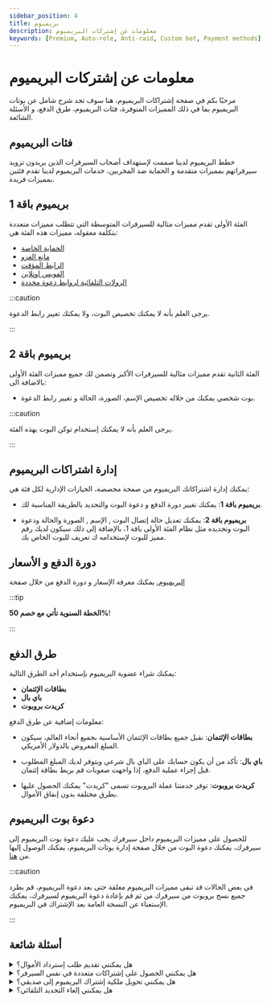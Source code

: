 ```yaml
---
sidebar_position: 4
title: بريميوم
description: معلومات عن إشتركات البريميوم
keywords: [Premium, Auto-role, Anti-raid, Custom bot, Payment methods] 
---
```


# معلومات عن إشتركات البريميوم

مرحبًا بكم في صفحة إشتراكات البريميوم، هنا سوف تجد شرح شامل عن بوتات البريميوم بما في ذلك المميزات المتوفرة، فئات البريميوم، طرق الدفع، و الأسئلة الشائعة.


## فئات البريميوم

خطط البريميوم لدينا صممت لإستهداف أصحاب السيرفرات الذين يريدون تزويد سيرفراتهم بمميزات متقدمة و الحماية ضد المخربين، خدمات البريميوم لدينا تقدم فئتين بمميزات فريدة.

## بريميوم باقة 1

الفئة الأولى تقدم مميزات مثالية للسيرفرات المتوسطة التي تتطلب مميزات متعددة بتكلفة معقوله، مميزات هذه الفئة هي:

- [الحماية الخاصة](https://docs.probot.io/ar/docs/modules/vip_protection)
- [مانع الغزو](https://docs.probot.io/ar/docs/modules/anti_raid)
- [الرابط المؤقت](https://docs.probot.io/ar/docs/modules/temp_link) 
- [الفويس اونلاين](https://docs.probot.io/ar/docs/modules/voice_online)
- [الرولات التلقائية لروابط دعوة محددة](https://docs.probot.io/ar/docs/modules/auto_role)

:::caution

يرجى العلم بأنه لا يمكنك تخصيص البوت، ولا يمكنك تغيير رابط الدعوة. 

:::

## بريميوم باقة 2

الفئة الثانية تقدم مميزات مثالية للسيرفرات الأكبر وتضمن لك جميع مميزات الفئة الأولى بالاضافة الى:

- بوت شخصي يمكنك من خلاله تخصيص الإسم، الصورة، الحالة و تغيير رابط الدعوة.

:::caution 

يرجى العلم بأنه لا يمكنك إستخدام توكن البوت بهذه الفئة.

:::

## إدارة اشتراكات البريميوم

يمكنك إدارة اشتراكاتك البريميوم من صفحة مخصصة، الخيارات الإدارية لكل فئة هي:

- **بريميوم باقة 1**: يمكنك تغيير دورة الدفع و دعوة البوت والتجديد بالطريقة المناسبة لك.

- **بريميوم باقة 2**: يمكنك تعديل حالة إتصال البوت , الإسم , الصورة  والحالة ودعوة البوت وتجديده مثل نظام الفئة الأولى باقة 1، بالإضافة إلى ذلك سيكون لديك رقم مميز للبوت لإستخدامه ك تعريف للبوت الخاص بك.

## دورة الدفع و الأسعار

[البريميوم.](https://probot.io/premium) يمكنك معرفة الإسعار و دورة الدفع من خلال صفحة 

:::tip 

__الخطة السنوية تأتي مع خصم 50%__!

:::

## طرق الدفع

يمكنك شراء عضوية البريميوم بإستخدام أحد الطرق التالية:

- **بطاقات الإئتمان**
- **باي بال**
- **كريدت بروبوت**

معلومات إضافية عن طرق الدفع:

- **__بطاقات الإئتمان__**: نقبل جميع بطاقات الإئتمان الأساسية بجميع أنحاء العالم، سيكون المبلغ المعروض بالدولار الأمريكي. 

- **__باي بال__**: تأكد من أن يكون حسابك على الباي بال شرعي ويتوفر لديك المبلغ المطلوب قبل إجراء عملية الدفع، إذا واجهت صعوبات قم بربط بطاقة إئتمان.

- **__كريدت بروبوت__**: توفر خدمتنا عملة البروبوت تسمى "كريدت" يمكنك الحصول عليها بطرق مختلفة بدون إنفاق الأموال.

## دعوة بوت البريميوم

للحصول على مميزات البريميوم داخل سيرفرك يجب عليك دعوة بوت البريميوم إلى سيرفرك، يمكنك دعوة البوت من خلال صفحة إدارة بوتات البريميوم، يمكنك الوصول إليها من [هنا](https://probot.io/premium/manage). 

:::caution 

في بعض الحالات قد تبقى مميزات البريميوم مغلقة حتى بعد دعوة البريميوم، قم بطرد جميع نسخ بروبوت من سيرفرك من ثم قم بإعادة دعوة البريميوم لسيرفرك، يمكنك الإستغناء عن النسخة العامة بعد الإشتراك في البريميوم. 

:::

## أسئلة شائعة

<details>
<summary>هل يمكنني تقديم طلب إسترداد الأموال؟</summary>

نعم يمكنك، ولكن يجب عليك مراجعة سياسة الإسترداد وتقديم طلب الإسترداد خلال سبعة ايام من تاريخ الشراء مع سبب مقنع.

</details>

<details>

<summary>هل يمكنني الحصول على إشتراكات متعددة في نفس السيرفر؟</summary>

 لا يمكنك الحصول على اكثر من إشتراك بريميوم في نفس السيرفر, يمكنك إضافة إشتراك واحد لكل سيرفر.

</details>

<details>

<summary>هل يمكنني تحويل ملكية إشتراك البريميوم إلى صديقي؟</summary>

نعم يمكنك ولكن تنحصر هذه الخاصية لأصحاب `البريميوم باقة 2` فقط.


</details>


<details>

<summary>هل يمكنني إلغاء التجديد التلقائي؟</summary>

نعم، من خلال صفحة إدارة بوتات البريميوم اضغط على زر إلغاء الإشتراك.


</details>
